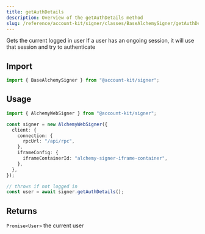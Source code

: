 ```yaml
---
title: getAuthDetails
description: Overview of the getAuthDetails method
slug: /reference/account-kit/signer/classes/BaseAlchemySigner/getAuthDetails
---
```



Gets the current logged in user
If a user has an ongoing session, it will use that session and
try to authenticate

## Import

```ts
import { BaseAlchemySigner } from "@account-kit/signer";
```

## Usage

```ts
import { AlchemyWebSigner } from "@account-kit/signer";

const signer = new AlchemyWebSigner({
  client: {
    connection: {
      rpcUrl: "/api/rpc",
    },
    iframeConfig: {
      iframeContainerId: "alchemy-signer-iframe-container",
    },
  },
});

// throws if not logged in
const user = await signer.getAuthDetails();
```

## Returns

`Promise<User>`
the current user
